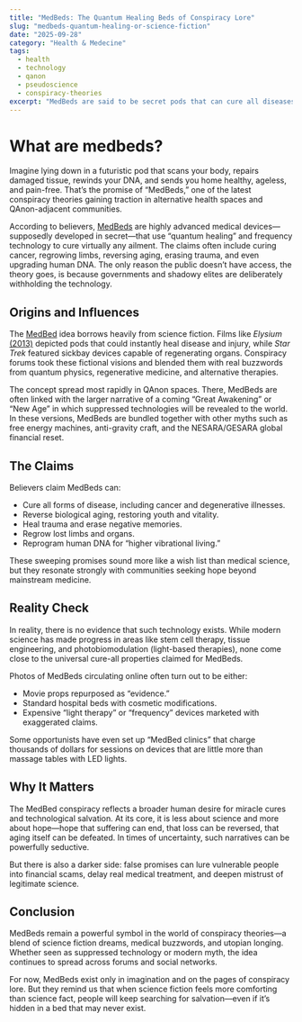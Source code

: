 ```yaml
---
title: "MedBeds: The Quantum Healing Beds of Conspiracy Lore"
slug: "medbeds-quantum-healing-or-science-fiction"
date: "2025-09-28"
category: "Health & Medecine"
tags:
  - health
  - technology
  - qanon
  - pseudoscience
  - conspiracy-theories
excerpt: "MedBeds are said to be secret pods that can cure all diseases, reverse aging, and even regrow limbs. Are they hidden technology or just modern science fiction?"
---
```


# What are medbeds?

Imagine lying down in a futuristic pod that scans your body, repairs damaged tissue, rewinds your DNA, and sends you home healthy, ageless, and pain-free. That’s the promise of “MedBeds,” one of the latest conspiracy theories gaining traction in alternative health spaces and QAnon-adjacent communities.  

According to believers, [MedBeds](https://mittval.is/everything-you-need-to-know-about-teslas-med-beds/) are highly advanced medical devices—supposedly developed in secret—that use “quantum healing” and frequency technology to cure virtually any ailment. The claims often include curing cancer, regrowing limbs, reversing aging, erasing trauma, and even upgrading human DNA. The only reason the public doesn’t have access, the theory goes, is because governments and shadowy elites are deliberately withholding the technology.  

## Origins and Influences  

The [MedBed](https://roundtreelab.com/pemf-is-the-heart-of-medmed/) idea borrows heavily from science fiction. Films like *Elysium* [(2013)](https://en.wikipedia.org/wiki/Elysium_(film)) depicted pods that could instantly heal disease and injury, while *Star Trek* featured sickbay devices capable of regenerating organs. Conspiracy forums took these fictional visions and blended them with real buzzwords from quantum physics, regenerative medicine, and alternative therapies.  

The concept spread most rapidly in QAnon spaces. There, MedBeds are often linked with the larger narrative of a coming “Great Awakening” or “New Age” in which suppressed technologies will be revealed to the world. In these versions, MedBeds are bundled together with other myths such as free energy machines, anti-gravity craft, and the NESARA/GESARA global financial reset.  

## The Claims  

Believers claim MedBeds can:  
- Cure all forms of disease, including cancer and degenerative illnesses.  
- Reverse biological aging, restoring youth and vitality.  
- Heal trauma and erase negative memories.  
- Regrow lost limbs and organs.  
- Reprogram human DNA for “higher vibrational living.”  

These sweeping promises sound more like a wish list than medical science, but they resonate strongly with communities seeking hope beyond mainstream medicine.  

## Reality Check  

In reality, there is no evidence that such technology exists. While modern science has made progress in areas like stem cell therapy, tissue engineering, and photobiomodulation (light-based therapies), none come close to the universal cure-all properties claimed for MedBeds.  

Photos of MedBeds circulating online often turn out to be either:  
- Movie props repurposed as “evidence.”  
- Standard hospital beds with cosmetic modifications.  
- Expensive “light therapy” or “frequency” devices marketed with exaggerated claims.  

Some opportunists have even set up “MedBed clinics” that charge thousands of dollars for sessions on devices that are little more than massage tables with LED lights.  

## Why It Matters  

The MedBed conspiracy reflects a broader human desire for miracle cures and technological salvation. At its core, it is less about science and more about hope—hope that suffering can end, that loss can be reversed, that aging itself can be defeated. In times of uncertainty, such narratives can be powerfully seductive.  

But there is also a darker side: false promises can lure vulnerable people into financial scams, delay real medical treatment, and deepen mistrust of legitimate science.  

## Conclusion  

MedBeds remain a powerful symbol in the world of conspiracy theories—a blend of science fiction dreams, medical buzzwords, and utopian longing. Whether seen as suppressed technology or modern myth, the idea continues to spread across forums and social networks.  

For now, MedBeds exist only in imagination and on the pages of conspiracy lore. But they remind us that when science fiction feels more comforting than science fact, people will keep searching for salvation—even if it’s hidden in a bed that may never exist.
```
